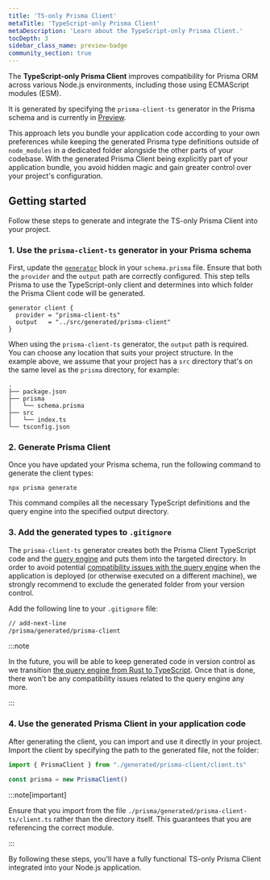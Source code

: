 ```yaml
---
title: 'TS-only Prisma Client'  
metaTitle: 'TypeScript-only Prisma Client'  
metaDescription: 'Learn about the TypeScript-only Prisma Client.'  
tocDepth: 3  
sidebar_class_name: preview-badge
community_section: true
---
```


The **TypeScript-only Prisma Client** improves compatibility for Prisma ORM across various Node.js environments, including those using ECMAScript modules (ESM). 

It is generated by specifying the `prisma-client-ts` generator in the Prisma schema and is currently in [Preview](/orm/more/releases#preview). 

This approach lets you bundle your application code according to your own preferences while keeping the generated Prisma type definitions outside of `node_modules` in a dedicated folder alongside the other parts of your codebase. With the generated Prisma Client being explicitly part of your application bundle, you avoid hidden magic and gain greater control over your project's configuration.

## Getting started

Follow these steps to generate and integrate the TS-only Prisma Client into your project.

### 1. Use the `prisma-client-ts` generator in your Prisma schema

First, update the [`generator`](/orm/prisma-schema/overview/generators) block in your `schema.prisma` file. Ensure that both the `provider` and the `output` path are correctly configured. This step tells Prisma to use the TypeScript-only client and determines into which folder the Prisma Client code will be generated.

```prisma file=prisma/schema.prisma
generator client {
  provider = "prisma-client-ts"
  output   = "../src/generated/prisma-client"
}
```

When using the `prisma-client-ts` generator, the `output` path is required. You can choose any location that suits your project structure. In the example above, we assume that your project has a `src` directory that's on the same level as the `prisma` directory, for example:

```
.
├── package.json
├── prisma
│   └── schema.prisma
├── src
│   └── index.ts
└── tsconfig.json
```


### 2. Generate Prisma Client

Once you have updated your Prisma schema, run the following command to generate the client types:

```terminal
npx prisma generate
```

This command compiles all the necessary TypeScript definitions and the query engine into the specified output directory.

### 3. Add the generated types to `.gitignore`

The `prisma-client-ts` generator creates both the Prisma Client TypeScript code and the [query engine](/orm/more/under-the-hood/engines#the-query-engine-file) and puts them into the targeted directory. In order to avoid potential [compatibility issues with the query engine](/orm/more/under-the-hood/engines#defining-the-query-engine-type-for-prisma-client) when the application is deployed (or otherwise executed on a different machine), we strongly recommend to exclude the generated folder from your version control.

Add the following line to your `.gitignore` file:

```bash file=.gitignore
// add-next-line
/prisma/generated/prisma-client
```

:::note

In the future, you will be able to keep generated code in version control as we transition [the query engine from Rust to TypeScript](https://www.prisma.io/blog/rust-to-typescript-update-boosting-prisma-orm-performance?utm_source=docs&utm_medium=inline_text). Once that is done, there won't be any compatibility issues related to the query engine any more.

:::

### 4. Use the generated Prisma Client in your application code

After generating the client, you can import and use it directly in your project. Import the client by specifying the path to the generated file, not the folder:

```ts file=src/index.ts
import { PrismaClient } from "./generated/prisma-client/client.ts"

const prisma = new PrismaClient()
```

:::note[important]

Ensure that you import from the file `./prisma/generated/prisma-client-ts/client.ts` rather than the directory itself. This guarantees that you are referencing the correct module.

:::

By following these steps, you'll have a fully functional TS-only Prisma Client integrated into your Node.js application.